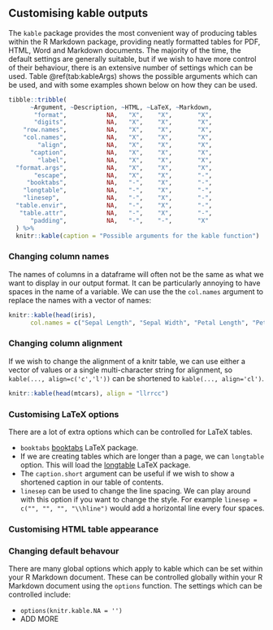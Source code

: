 ## Customising kable outputs

The `kable` package provides the most convenient way of producing tables within the R Markdown package, providing neatly formatted tables for PDF, HTML, Word and Markdown documents. The majority of the time, the default settings are generally suitable, but if we wish to have more control of their behaviour, there is an extensive number of settings which can be used. Table \@ref(tab:kableArgs) shows the possible arguments which can be used, and with some examples shown below on how they can be used.

```r
tibble::tribble(
      ~Argument, ~Description, ~HTML, ~LaTeX, ~Markdown,
       "format",           NA,   "X",    "X",       "X",
       "digits",           NA,   "X",    "X",       "X",
    "row.names",           NA,   "X",    "X",       "X",
    "col.names",           NA,   "X",    "X",       "X",
        "align",           NA,   "X",    "X",       "X",
      "caption",           NA,   "X",    "X",       "X",
        "label",           NA,   "X",    "X",       "X",
  "format.args",           NA,   "X",    "X",       "X",
       "escape",           NA,   "X",    "X",       "-",
     "booktabs",           NA,   "-",    "X",       "-",
    "longtable",           NA,   "-",    "X",       "-",
    "linesep",             NA,   "-",    "X",       "-",
  "table.envir",           NA,   "-",    "X",       "-",
   "table.attr",           NA,   "-",    "X",       "-",
      "padding",           NA,   "-",    "-",       "X"
  ) %>%
  knitr::kable(caption = "Possible arguments for the kable function")
```

<!--- LateX options also include toprule, bottomrule, midrule, centering --->

### Changing column names
<!--- https://stackoverflow.com/questions/51432502/replace-column-names-in-kable-r-markdown/51444998#51444998 --->

The names of columns in a dataframe will often not be the same as what we want to display in our output format. It can be particularly annoying to have spaces in the name of a variable. We can use the the `col.names` argument to replace the names with a vector of names:

```r
knitr::kable(head(iris),
      col.names = c("Sepal Length", "Sepal Width", "Petal Length", "Petal Width", "Species"))
```

### Changing column alignment

If we wish to change the alignment of a knitr table, we can use either a vector of values or a single multi-character string for alignment, so `kable(..., align=c('c','l'))` can be shortened to `kable(..., align='cl')`.

```r
knitr::kable(head(mtcars), align = "llrrcc")
```

### Customising LaTeX options

There are a lot of extra options which can be controlled for LaTeX tables. 

- `booktabs` [booktabs](https://ctan.org/pkg/booktabs?lang=en) LaTeX package.
- If we are creating tables which are longer than a page, we can  `longtable` option. This will load the [longtable](https://ctan.org/pkg/longtable?lang=en) LaTeX package. 
- The `caption.short` argument can be useful if we wish to show a shortened caption in our table of contents.
- `linesep` can be used to change the line spacing. We can play around with this option if you want to  change the style. For example `linesep = c("", "", "", "\\hline")` would add a horizontal line every four spaces.

### Customising HTML table appearance
<!--- https://stackoverflow.com/questions/24254552/knitr-style-table-with-css --->

### Changing default behavour

There are many global options which apply to kable which can be set within your R Markdown document. These can be controlled globally within your R Markdown document using the `options` function. The settings which can be controlled include:

- `options(knitr.kable.NA = '')`
- ADD MORE


